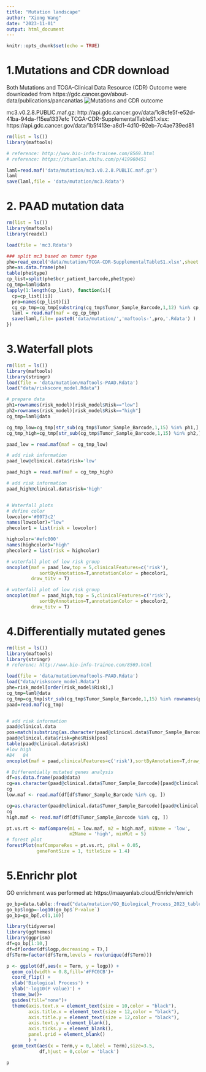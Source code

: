 ---
title: "Mutation landscape"
author: "Xiong Wang"
date: "2023-11-01"
output: html_document
---

```{r setup, include=FALSE}
knitr::opts_chunk$set(echo = TRUE)
```

# 1.Mutations and CDR download
Both Mutations and TCGA-Clinical Data Resource (CDR) Outcome were downloaded from https://gdc.cancer.gov/about-data/publications/pancanatlas
![Mutations and CDR outcome](./3.jpg)

mc3.v0.2.8.PUBLIC.maf.gz: http://api.gdc.cancer.gov/data/1c8cfe5f-e52d-41ba-94da-f15ea1337efc
TCGA-CDR-SupplementalTableS1.xlsx: https://api.gdc.cancer.gov/data/1b5f413e-a8d1-4d10-92eb-7c4ae739ed81

```{r}
rm(list = ls())
library(maftools) 

# reference: http://www.bio-info-trainee.com/8569.html
# reference: https://zhuanlan.zhihu.com/p/419960451

laml=read.maf('data/mutation/mc3.v0.2.8.PUBLIC.maf.gz')
laml
save(laml,file = 'data/mutation/mc3.Rdata')

```

# 2. PAAD mutation data

```{r}
rm(list = ls())
library(maftools)
library(readxl)

load(file = 'mc3.Rdata')

### split mc3 based on tumor type
phe=read_excel('data/mutation/TCGA-CDR-SupplementalTableS1.xlsx',sheet = 1)
phe=as.data.frame(phe) 
table(phe$type)
cp_list=split(phe$bcr_patient_barcode,phe$type)
cg_tmp=laml@data
lapply(1:length(cp_list), function(i){
  cp=cp_list[[i]]
  pro=names(cp_list)[i]
  cg_cp_tmp=cg_tmp[substring(cg_tmp$Tumor_Sample_Barcode,1,12) %in% cp,]
  laml = read.maf(maf = cg_cp_tmp)
  save(laml,file= paste0('data/mutation/','maftools-',pro,'.Rdata') ) 
})

```

# 3.Waterfall plots

```{r}
rm(list = ls())
library(maftools) 
library(stringr)
load(file = 'data/mutation/maftools-PAAD.Rdata') 
load("data/riskscore_model.Rdata")

# prepare data
ph1=rownames(risk_model)[risk_model$Risk=="low"]
ph2=rownames(risk_model)[risk_model$Risk=="high"]
cg_tmp=laml@data

cg_tmp_low=cg_tmp[str_sub(cg_tmp$Tumor_Sample_Barcode,1,15) %in% ph1,]
cg_tmp_high=cg_tmp[str_sub(cg_tmp$Tumor_Sample_Barcode,1,15) %in% ph2,]

paad_low = read.maf(maf = cg_tmp_low)

# add risk information
paad_low@clinical.data$risk='low'

paad_high = read.maf(maf = cg_tmp_high)

# add risk information
paad_high@clinical.data$risk='high'


# Waterfall plots
# define color
lowcolor='#0073c2'
names(lowcolor)="low"
phecolor1 = list(risk = lowcolor)

highcolor='#efc000'
names(highcolor)="high"
phecolor2 = list(risk = highcolor)

# waterfall plot of low risk group
oncoplot(maf = paad_low,top = 5,clinicalFeatures=c('risk'),
            sortByAnnotation=T,annotationColor = phecolor1,
         draw_titv = T)  

# waterfall plot of low risk group
oncoplot(maf = paad_high,top = 5,clinicalFeatures=c('risk'),
            sortByAnnotation=T,annotationColor = phecolor2,
         draw_titv = T)  

```

# 4.Differentially mutated genes

```{r}
rm(list = ls())
library(maftools) 
library(stringr)
# referenc: http://www.bio-info-trainee.com/8569.html

load(file = 'data/mutation/maftools-PAAD.Rdata') 
load("data/riskscore_model.Rdata")
phe=risk_model[order(risk_model$Risk),]
cg_tmp=laml@data
cg_tmp=cg_tmp[str_sub(cg_tmp$Tumor_Sample_Barcode,1,15) %in% rownames(phe),]
paad=read.maf(cg_tmp)


# add risk information
paad@clinical.data
pos=match(substring(as.character(paad@clinical.data$Tumor_Sample_Barcode),1,15),rownames(phe))
paad@clinical.data$risk=phe$Risk[pos]
table(paad@clinical.data$risk)
#low high 
#84   84
oncoplot(maf = paad,clinicalFeatures=c('risk'),sortByAnnotation=T,draw_titv = T,top = 5)

# Differentially mutated genes analysis
df=as.data.frame(paad@data)
cg=as.character(paad@clinical.data$Tumor_Sample_Barcode)[paad@clinical.data$risk=='low']
cg
low.maf <- read.maf(df[df$Tumor_Sample_Barcode %in% cg, ])

cg=as.character(paad@clinical.data$Tumor_Sample_Barcode)[paad@clinical.data$risk=='high']
cg
high.maf <- read.maf(df[df$Tumor_Sample_Barcode %in% cg, ])

pt.vs.rt <- mafCompare(m1 = low.maf, m2 = high.maf, m1Name = 'low',
                       m2Name = 'high', minMut = 5)
# forest plot
forestPlot(mafCompareRes = pt.vs.rt, pVal = 0.05,
           geneFontSize = 1, titleSize = 1.4)

```

# 5.Enrichr plot

GO enrichment was performed at: https://maayanlab.cloud/Enrichr/enrich

```{r}
go_bp=data.table::fread("data/mutation/GO_Biological_Process_2023_table.txt",data.table = F)
go_bp$logp=-log10(go_bp$`P-value`)
go_bp=go_bp[,c(1,10)]

library(tidyverse) 
library(ggthemes)
library(ggprism)
df=go_bp[1:10,]
df=df[order(df$logp,decreasing = T),]
df$Term=factor(df$Term,levels = rev(unique(df$Term)))

p <- ggplot(df,aes(x = Term, y = logp)) +
  geom_col(width = 0.8,fill='#FFC0CB')+
  coord_flip() + 
  xlab('Biological Process') + 
  ylab('-log10(P value)') + 
  theme_bw()+
  guides(fill="none")+
  theme(axis.text.x = element_text(size = 10,color = "black"),
        axis.title.x = element_text(size = 12,color = "black"),
        axis.title.y = element_text(size = 12,color = "black"),
        axis.text.y = element_blank(),
        axis.ticks.y = element_blank(),
        panel.grid = element_blank()
        ) +
  geom_text(aes(x = Term,y = 0,label = Term),size=3.5,
            df,hjust = 0,color = 'black')

p

```




